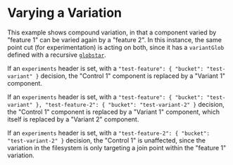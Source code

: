 # Varying a Variation

This example shows compound variation, in that a component varied by "feature 1"
can be varied again by a "feature 2".  In this instance, the same point cut
(for experimentation) is acting on both, since it has a `variantGlob` defined
with a recursive [`globstar`](https://www.gnu.org/software/bash/manual/html_node/The-Shopt-Builtin.html#:~:text=globstar,only%20directories%20and%20subdirectories%20match.).

If an `experiments` header is set, with a `"test-feature": { "bucket": "test-variant" }`
decision, the "Control 1" component is replaced by a "Variant 1" component.

If an `experiments` header is set, with a `"test-feature": { "bucket": "test-variant" }, "test-feature-2": { "bucket": "test-variant-2" }`
decision, the "Control 1" component is replaced by a "Variant 1" component, which
itself is replaced by a "Variant 2" component.

If an `experiments` header is set, with a `"test-feature-2": { "bucket": "test-variant-2" }`
decision, the "Control 1" is unaffected, since the variation in the filesystem
is only targeting a join point within the "feature 1" variation.
